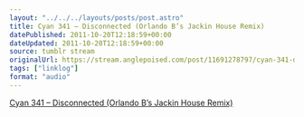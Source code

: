 ```yaml
---
layout: "../../../layouts/posts/post.astro"
title: Cyan 341 – Disconnected (Orlando B’s Jackin House Remix)
datePublished: 2011-10-20T12:18:59+00:00
dateUpdated: 2011-10-20T12:18:59+00:00
source: tumblr stream
originalUrl: https://stream.anglepoised.com/post/11691278797/cyan-341-disconnected-orlando-bs-jackin-house
tags: ["linklog"]
format: "audio"
---
```


[Cyan 341 &#8211; Disconnected (Orlando B&rsquo;s Jackin House Remix)][1]

[1]: http://soundcloud.com/the-veal-pen/cyan-341-disconnected-orlando
